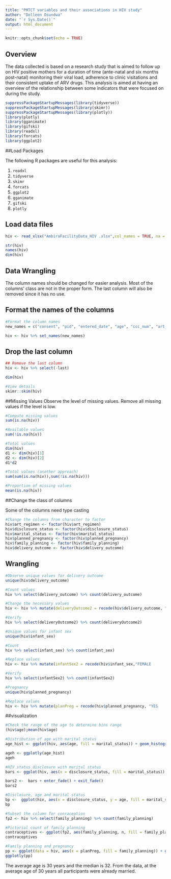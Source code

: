 ---
title: "PMTCT variables and their associations in HIV study"
author: "Dolleen Osundwa"
date: "`r Sys.Date()`"
output: html_document
---

```{r setup, include=FALSE}
knitr::opts_chunk$set(echo = TRUE)
```

## Overview
The data collected is based on a research study that is aimed to follow up on HIV positive mothers for a duration of time (ante-natal and six months post-natal) monitoring their viral load, adherence to clinic visitations and their consistent uptake of ARV drugs. 
This analysis is aimed at having an overview of the relationship between some indicators that were focused on during the study.

```{r required_packages, echo=FALSE,comment=""}
suppressPackageStartupMessages(library(tidyverse))
suppressPackageStartupMessages(library(skimr))
suppressPackageStartupMessages(library(plotly))
library(plotly)
library(gganimate)
library(gifski)
library(readxl)
library(forcats)
library(ggplot2)
```

##Load Packages

The following R packages are useful for this analysis:

<ol>
<li> `readxl`
<li> `tidyverse`
<li> `skimr`
<li> `forcats`
<li> `ggplot2`
<li> `gganimate`
<li> `gifski`
<li> `plotly`
</ol>

## Load data files


```{r read_file,comment=""}
hiv <- read_xlsx("AmbiraFacilityData_HIV .xlsx",col_names = TRUE, na = "NA")

str(hiv)
names(hiv)
dim(hiv)
```

## Data Wrangling
The column names should be changed for easier analysis. Most of the columns' class are not in the proper form. The last column will also be removed since it has no use.

## Format the names of the columns

```{r mnames, comment = ""}

#Format the column names
new_names = c("consent", "pid", "entered_date", "age", "ccc_num", "art_regimen", "disclosure_status", "marital_status", "planned_pregnancy", "family_planning", "lmp", "edd", "delivery_date", "delivery_outcome", "baseline_vl", "postpartum_vl", "infant_num", "birth_weight", "infant_sex", "six_week_pcr", "six_month_pcr", "infant_art", "adverse_event", "study_status", "last")

hiv <- hiv %>% set_names(new_names)
```

## Drop the last column
```{r rm_col, comment=""}
## Remove the last column
hiv <- hiv %>% select(-last)

dim(hiv)

#View details
skimr::skim(hiv)
```
##Missing Values
Observe the level of missing values. Remove all missing values if the level is low.

```{r missingness, comment = ""}

#Compute missing values
sum(is.na(hiv))

#Available values
sum(!is.na(hiv))

#Total values
dim(hiv)
d1 <- dim(hiv)[1]
d2 <- dim(hiv)[2]
d1*d2

#Total values (another approach)
sum(sum(is.na(hiv)),sum(!is.na(hiv)))

#Proportion of missing values
mean(is.na(hiv))
```
##Change the class of columns

Some of the columns need type casting

```{r change_cols, comment = ""}

#Change the columns from character to factor
hiv$art_regimen <- factor(hiv$art_regimen)
hiv$disclosure_status <- factor(hiv$disclosure_status)
hiv$marital_status <- factor(hiv$marital_status)
hiv$planned_pregnancy <- factor(hiv$planned_pregnancy)
hiv$family_planning <- factor(hiv$family_planning)
hiv$delivery_outcome <- factor(hiv$delivery_outcome)
```

## Wrangling

```{r clean, comment = ""}

#Observe unique values for delivery outcome 
unique(hiv$delivery_outcome)

#Count values
hiv %>% select(delivery_outcome) %>% count(delivery_outcome)

#Change the necessary values
hiv <- hiv %>% mutate(deliveryOutcome2 = recode(hiv$delivery_outcome, "LIVE BIRTHS" = "LIVE BIRTH","TWINS" = "LIVE BIRTH"))

#Verify
hiv %>% select(deliveryOutcome2) %>% count(deliveryOutcome2)

#Unique values for infant sex
unique(hiv$infant_sex)

#Count
hiv %>% select(infant_sex) %>% count(infant_sex)

#Replace values
hiv <- hiv %>% mutate(infantSex2 = recode(hiv$infant_sex,"FEMALE        MALE" = "FEMALE","MALE             MALE" = "MALE"))

#Verify
hiv %>% select(infantSex2) %>% count(infantSex2)

#Pregnancy
unique(hiv$planned_pregnancy)

#Replace values
hiv <- hiv %>% mutate(planPreg = recode(hiv$planned_pregnancy, "YES                      YES" = "YES"))

```
##visualization

```{r viz, comment = ""}

#Check the range of the age to determine bins range 
(hiv$age);mean(hiv$age)

#Distribution of age with marital status
age_hist <- ggplot(hiv, aes(age, fill = marital_status)) + geom_histogram()

ageh <- ggplotly(age_hist)
ageh

#HIV status disclosure with marital status
bars <- ggplot(hiv, aes(x = disclosure_status, fill = marital_status)) + geom_bar() + transition_states(marital_status)

bars2 <-  bars + enter_fade() + exit_fade()
bars2

#Disclosure, age and marital status
bp <-  ggplot(hiv, aes(x = disclosure_status, y = age, fill = marital_status)) + geom_boxplot() + transition_states(marital_status)
bp

#Subset the column for conraception
fp2 <- hiv %>% select(family_planning) %>% count(family_planning)

#Pictorial count of family planning
contraceptives <- ggplot(fp2, aes(family_planning, n, fill = family_planning)) + geom_col() + geom_text(aes(label = n, vjust = -0.5)) + theme_minimal() + theme(legend.position = "none", axis.title.y = element_text(angle = 0)) + labs(title = "Histogram pf Types of Contraceptives")
contraceptives

#Family planning and pregnancy
pp <- ggplot(data = hiv, aes(x = planPreg, fill = family_planning)) + geom_bar(position = "dodge") +facet_wrap(~family_planning)
ggplotly(pp)

```

The average age is 30 years and the median is 32. From the data, at the average age of 30 years all participants were already married.
